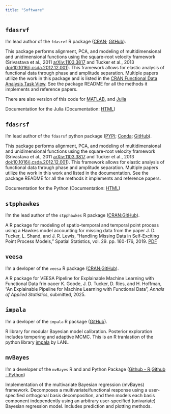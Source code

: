 ```yaml
---
title: "Software"
---
```


## `fdasrvf`
I'm lead author of the `fdasrvf` R package ([CRAN](https://cran.r-project.org/web/packages/fdasrvf/index.html); [GitHub](https://github.com/jdtuck/fdasrvf_R)). 

This package performs alignment, PCA, and modeling of multidimensional and unidimensional functions using the square-root velocity framework (Srivastava et al., 2011 [arXiv:1103.3817](https://arxiv.org/abs/1103.3817) and Tucker et al., 2013 [doi:10.1016/j.csda.2012.12.001](Papers/CSDA_PCA_12.pdf)). This framework allows for elastic analysis of functional data through phase and amplitude separation. Multiple papers utilize the work in this package and is listed in the [CRAN Functional Data Analysis Task View](https://cran.r-project.org/web/views/FunctionalData.html). See the package README for all the methods it implements and reference papers.

There are also version of this code for [MATLAB](https://github.com/jdtuck/fdasrvf_MATLAB), and [Julia](https://github.com/jdtuck/ElasticFDA.jl)

Documentation for the Julia (Documentation: [HTML](http://elasticfdajl.readthedocs.org/en/latest/))

## `fdasrsf`
I'm lead author of the `fdasrsf` python package ([PYPI](https://cran.r-project.org/web/packages/fdasrvf/index.html);
[Conda](https://anaconda.org/conda-forge/fdasrsf);
[GitHub](https://github.com/jdtuck/fdasrsf_python)). 

This package performs alignment, PCA, and modeling of multidimensional and unidimensional functions using the square-root velocity framework (Srivastava et al., 2011 [arXiv:1103.3817](https://arxiv.org/abs/1103.3817) and Tucker et al., 2013 [doi:10.1016/j.csda.2012.12.001](Papers/CSDA_PCA_12.pdf)). This framework allows for elastic analysis of functional data through phase and amplitude separation. Multiple papers utilize the work in this work and listed in the documentation. See the package README for all the methods it implements and reference papers.

Documentation for the Python (Documentation: [HTML](https://fdasrsf-python.readthedocs.io/en/latest/?badge=latest))

## `stpphawkes`
I'm the lead author of the `stpphawkes` R package ([CRAN](https://cran.r-project.org/web/packages/stpphawkes/index.html);[GitHub](https://github.com/sandialabs/stpphawkes)).

A R package for modeling of spatio-temporal and temporal point process using a Hawkes model accounting for missing data from the paper J. D. Tucker, L. Shand, and J. R. Lewis, "Handling Missing Data in Self-Exciting Point Process Models," Spatial Statistics, vol. 29. pp. 160-176, 2019. [PDF](Papers/SPATSTAT18_STPP.pdf)

## `veesa`
I'm a devloper of the `veesa` R package ([CRAN](https://cran.r-project.org/web/packages/veesa/index.html);[GitHub](https://github.com/sandialabs/veesa)).

A R package for VEESA Pipeline for Explainable Machine Learning with Functional Data frin oaoer K. Goode, J. D. Tucker, D. Ries, and H. Hoffman, "An Explainable Pipeline for Machine Learning with Functional Data", *Annals of Applied Statistics*, submitted, 2025.

## `impala`
I'm a devloper of the `impala` R package ([GitHub](https://github.com/sandialabs/rImpala)).

R library for modular Bayesian model calibration. Posterior exploration includes tempering and adaptive MCMC. This is an R tranlastion of the python library [impala](https://github.com/lanl/impala) by LANL

## `mvBayes`
I'm a developer of the `mvBayes` R and and Python Package ([Github - R](https://github.com/sandialabs/mvBayesR);[Github - Python](https://github.com/sandialabs/mvBayesPy))

Implementation of the multivariate Bayesian regression (mvBayes) framework. Decomposes a multivariate/functional response using a user-specified orthogonal basis decomposition, and then models each basis component independently using an arbitrary user-specified (univariate) Bayesian regression model. Includes prediction and plotting methods.

